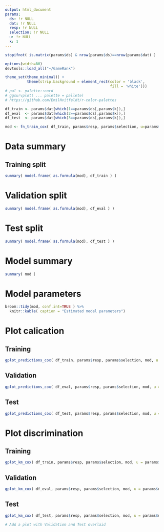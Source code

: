 ```yaml
---
output: html_document
params:
  ds: !r NULL
  dat: !r NULL
  resp: !r NULL
  selection: !r NULL
  u: !r NULL
  k: 1
---
```


```r
stopifnot( is.matrix(params$ds) & nrow(params$ds)==nrow(params$dat) )

options(width=80)
devtools::load_all("~/GameRank")

theme_set(theme_minimal() +
          theme(strip.background = element_rect(color = 'black',
                                                fill = 'white')))
# pal <- palette::nord
# ggsurvplot( ... palette = pallete)
# https://github.com/EmilHvitfeldt/r-color-palettes

df_train <- params$dat[which(1==params$ds[,params$k]),]
df_eval  <- params$dat[which(2==params$ds[,params$k]),]
df_test  <- params$dat[which(3==params$ds[,params$k]),]

mod <- fn_train_cox( df_train, params$resp, params$selection, u=params$u )

```

# Data summary

## Training split
```r
summary( model.frame( as.formula(mod), df_train ) )
```

# Validation split
```r
summary( model.frame( as.formula(mod), df_eval ) )
```

# Test split
```r
summary( model.frame( as.formula(mod), df_test ) )
```


# Model summary
```r
summary( mod )
```

# Model parameters
```r
broom::tidy(mod, conf.int=TRUE ) %>%
  knitr::kable( caption = "Estimated model parameters")
```

# Plot calication
## Training
```r
gplot_predictions_cox( df_train, params$resp, params$selection, mod, u = params$u )
```

## Validation
```r
gplot_predictions_cox( df_eval, params$resp, params$selection, mod, u = params$u )
```

## Test
```r
gplot_predictions_cox( df_test, params$resp, params$selection, mod, u = params$u )
```

# Plot discrimination
## Training
```r
gplot_km_cox( df_train, params$resp, params$selection, mod, u = params$u )
```

## Validation
```r
gplot_km_cox( df_eval, params$resp, params$selection, mod, u = params$u )
```

## Test
```r
gplot_km_cox( df_test, params$resp, params$selection, mod, u = params$u )

# Add a plot with Validation and Test overlaid
```



